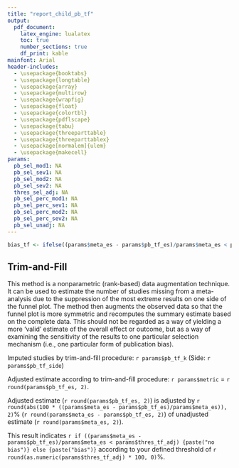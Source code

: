 ```yaml
---
title: "report_child_pb_tf"
output:
  pdf_document:
    latex_engine: lualatex
    toc: true
    number_sections: true
    df_print: kable
mainfont: Arial
header-includes:
  - \usepackage{booktabs}
  - \usepackage{longtable}
  - \usepackage{array}
  - \usepackage{multirow}
  - \usepackage{wrapfig}
  - \usepackage{float}
  - \usepackage{colortbl}
  - \usepackage{pdflscape}
  - \usepackage{tabu}
  - \usepackage{threeparttable}
  - \usepackage{threeparttablex}
  - \usepackage[normalem]{ulem}
  - \usepackage{makecell}
params:
  pb_sel_mod1: NA
  pb_sel_sev1: NA
  pb_sel_mod2: NA
  pb_sel_sev2: NA
  thres_sel_adj: NA
  pb_sel_perc_mod1: NA
  pb_sel_perc_sev1: NA
  pb_sel_perc_mod2: NA
  pb_sel_perc_sev2: NA
  pb_sel_unadj: NA
---
```


```r
bias_tf <- ifelse((params$meta_es - params$pb_tf_es)/params$meta_es < params$thres_tf_adj, "no bias", "bias")
```

## Trim-and-Fill

This method is a nonparametric (rank-based) data augmentation technique. It can be used to estimate the number of studies missing from a meta-analysis due to the suppression of the most extreme results on one side of the funnel plot. The method then augments the observed data so that the funnel plot is more symmetric and recomputes the summary estimate based on the complete data. This should not be regarded as a way of yielding a more 'valid' estimate of the overall effect or outcome, but as a way of examining the sensitivity of the results to one particular selection mechanism (i.e., one particular form of publication bias).

Imputed studies by trim-and-fill procedure: `r params$pb_tf_k` (Side: `r params$pb_tf_side`)

Adjusted estimate according to trim-and-fill procedure: `r params$metric` = `r round(params$pb_tf_es, 2)`.

Adjusted estimate (`r round(params$pb_tf_es, 2)`) is adjusted by `r round(abs(100 * ((params$meta_es - params$pb_tf_es)/params$meta_es)), 2)`% (`r round(params$meta_es - params$pb_tf_es, 2)`) of unadjusted estimate (`r round(params$meta_es, 2)`). 

This result indicates `r if ((params$meta_es - params$pb_tf_es)/params$meta_es < params$thres_tf_adj) {paste("no bias")} else {paste("bias")}` according to your defined threshold of `r round(as.numeric(params$thres_tf_adj) * 100, 0)`%.

